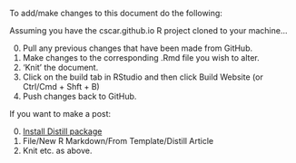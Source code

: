 

To add/make changes to this document do the following:

Assuming you have the cscar.github.io R project cloned to your machine...

0. Pull any previous changes that have been made from GitHub.
1. Make changes to the corresponding .Rmd file you wish to alter.
2. 'Knit' the document.
2. Click on the build tab in RStudio and then click Build Website (or Ctrl/Cmd + Shft + B)
3. Push changes back to GitHub.

If you want to make a post:

0. [Install Distill package](https://github.com/rstudio/distill)
1. File/New R Markdown/From Template/Distill Article
2. Knit etc. as above.
